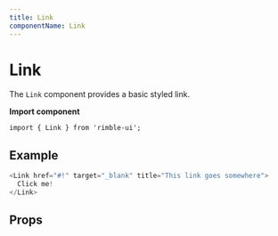 ```yaml
---
title: Link
componentName: Link
---
```



# Link

The `Link` component provides a basic styled link.

**Import component**

```lang=jsx
import { Link } from 'rimble-ui';
```

## Example

```js is=react-live
<Link href="#!" target="_blank" title="This link goes somewhere">
  Click me!
</Link>
```

## Props

<PropsTable propMetaData={props.propMetaData} />
